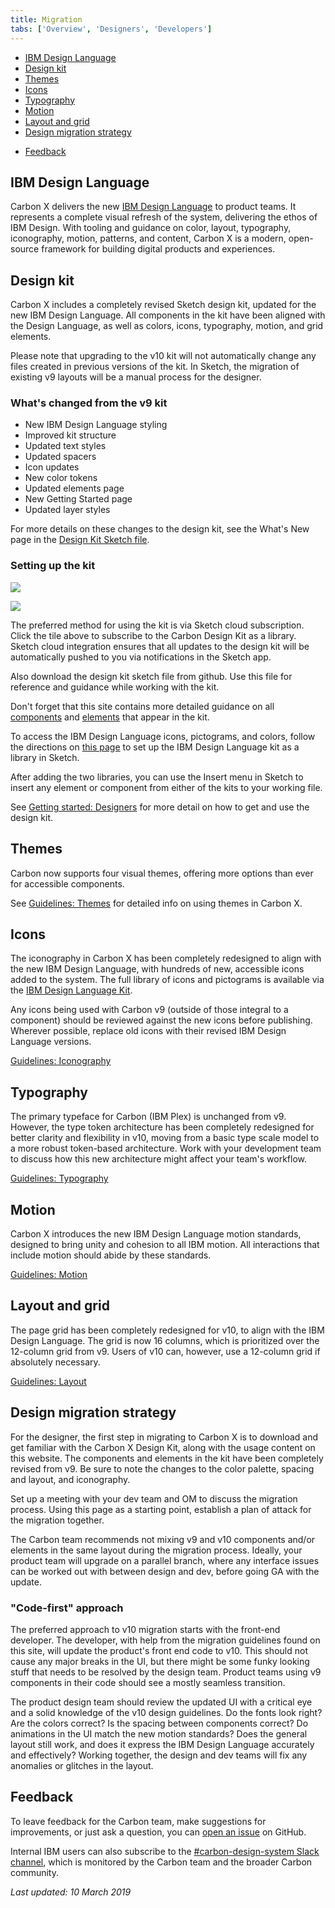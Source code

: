 ```yaml
---
title: Migration
tabs: ['Overview', 'Designers', 'Developers']
---
```


<AnchorLinks>

- [IBM Design Language](#ibm-design-language)
- [Design kit](#design-kit)
- [Themes](#themes)
- [Icons](#icons)
- [Typography](#typography)
- [Motion](#motion)
- [Layout and grid](#layout-and-grid)
- [Design migration strategy](#design-migration-strategy)
<!-- - [Design FAQ](#design-faq) -->
- [Feedback](#feedback)

</AnchorLinks>

## IBM Design Language

Carbon X delivers the new <a href="https://www.ibm.com/design/language/" target="_blank">IBM Design Language</a> to product teams. It represents a complete visual refresh of the system, delivering the ethos of IBM Design. With tooling and  guidance on color, layout, typography, iconography, motion, patterns, and content, Carbon X is a modern, open-source framework for building digital products and experiences.

## Design kit

Carbon X includes a completely revised Sketch design kit, updated for the new IBM Design Language. All components in the kit have been aligned with the Design Language, as well as colors, icons, typography, motion, and grid elements. 

Please note that upgrading to the v10 kit will not automatically change any files created in previous versions of the kit. In Sketch, the migration of existing v9 layouts will be a manual process for the designer.

### What's changed from the v9 kit

- New IBM Design Language styling
- Improved kit structure
- Updated text styles
- Updated spacers
- Icon updates
- New color tokens
- Updated elements page
- New Getting Started page
- Updated layer styles

For more details on these changes to the design kit, see the What's New page in the <a href="https://github.com/IBM/carbon-design-kit/tree/master/Carbon%20Design%20Kit%20-%2010.0.0-beta" target="_blank">Design Kit Sketch file</a>.

### Setting up the kit

<GridWrapper col_lg="8" flex="true" bleed="true">
  <ClickableTile
    title="Subscribe to Carbon Design Kit Library (Sketch Cloud)"
    href="sketch://add-library/cloud/JaVzz"
    type="resource">

![](/images/sketch-icon.png)

  </ClickableTile>

  <ClickableTile
    title="Download Carbon Design Kit Sketch file (GitHub)"
    href="https://github.com/ibm/carbon-design-kit"
    type="resource">

![](/images/sketch-icon.png)
</ClickableTile>

</GridWrapper>

The preferred method for using the kit is via Sketch cloud subscription. Click the tile above to subscribe to the Carbon Design Kit as a library. Sketch cloud integration ensures that all updates to the design kit will be automatically pushed to you via notifications in the Sketch app.

Also download the design kit sketch file from github. Use this file for reference and guidance while working with the kit. 

Don't forget that this site contains more detailed guidance on all [components](/components/overview) and [elements](/guidelines/color/overview) that appear in the kit.

To access the IBM Design Language icons, pictograms, and colors, follow the directions on [this page](https://www.ibm.com/standards/web/design-kit/) to set up the IBM Design Language kit as a library in Sketch.  

After adding the two libraries, you can use the Insert menu in Sketch to insert any element or component from either of the kits to your working file.

See [Getting started: Designers](/getting-started/designers) for more detail on how to get and use the design kit.

## Themes

Carbon now supports four visual themes, offering more options than ever for accessible components.

See [Guidelines: Themes](/guidelines/themes) for detailed info on using themes in Carbon X.

## Icons

The iconography in Carbon X has been completely redesigned to align with the new IBM Design Language, with hundreds of new, accessible icons added to the system. The full library of icons and pictograms is available via the [IBM Design Language Kit](https://www.ibm.com/standards/web/design-kit/). 

Any icons being used with Carbon v9 (outside of those integral to a component) should be reviewed against the new icons before publishing. Wherever possible, replace old icons with their revised IBM Design Language versions.

[Guidelines: Iconography](/guidelines/iconography/library)

## Typography

The primary typeface for Carbon (IBM Plex) is unchanged from v9. However, the type token architecture has been completely redesigned for better clarity and flexibility in v10, moving from a basic type scale model to a more robust token-based architecture. Work with your development team to discuss how this new architecture might affect your team's workflow.

[Guidelines: Typography](/guidelines/typography/overview)

## Motion

Carbon X introduces the new IBM Design Language motion standards, designed to bring unity and cohesion to all IBM motion. All interactions that include motion should abide by these standards. 

[Guidelines: Motion](/guidelines/motion/basics)

## Layout and grid

The page grid has been completely redesigned for v10, to align with the IBM Design Language. The grid is now 16 columns, which is prioritized over the 12-column grid from v9. Users of v10 can, however, use a 12-column grid if absolutely necessary. 

[Guidelines: Layout](/guidelines/layout)

## Design migration strategy

For the designer, the first step in migrating to Carbon X is to download and get familiar with the Carbon X Design Kit, along with the usage content on this website. The components and elements in the kit have been completely revised from v9. Be sure to note the changes to the color palette, spacing and layout, and iconography.

Set up a meeting with your dev team and OM to discuss the migration process. Using this page as a starting point, establish a plan of attack for the migration together. 

The Carbon team recommends not mixing v9 and v10 components and/or elements in the same layout during the migration process. Ideally, your product team will upgrade on a parallel branch, where any interface issues can be worked out with between design and dev, before going GA with the update.

### "Code-first" approach

The preferred approach to v10 migration starts with the front-end developer. The developer, with help from the migration guidelines found on this site, will update the product's front end code to v10. This should not cause any major breaks in the UI, but there might be some funky looking stuff that needs to be resolved by the design team. Product teams using v9 components in their code should see a mostly seamless transition.  

The product design team should review the updated UI with a critical eye and a solid knowledge of the v10 design guidelines. Do the fonts look right? Are the colors correct? Is the spacing between components correct? Do animations in the UI match the new motion standards? Does the general layout still work, and does it express the IBM Design Language accurately and effectively? Working together, the design and dev teams will fix any anomalies or glitches in the layout.

## Feedback

To leave feedback for the Carbon team, make suggestions for improvements, or just ask a question, you can [open an issue](https://github.com/carbon-design-system/carbon-website/issues/new?template=feedback.md&labels=feedback&title=User+feedback+for+Migration+Designers+page) on GitHub.

Internal IBM users can also subscribe to the [#carbon-design-system Slack channel](https://ibm-studios.slack.com/messages/C0M053VPT/details/), which is monitored by the Carbon team and the broader Carbon community.


_Last updated: 10 March 2019_
